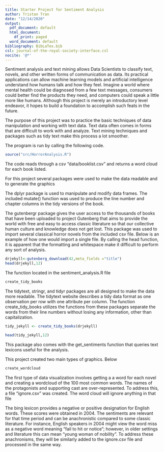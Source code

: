 ```yaml
---
title: Starter Project for Sentiment Analysis
author: Tristan Tran
date: "12/14/2020"
output:
  pdf_document: default
  html_document:
    df_print: paged
  word_document: default
bibliography: BibLaTex.bib
csl: journal-of-the-royal-society-interface.csl
nocite: '@*'
---
```



\section*{Introduction}
Sentiment analysis and text mining allows Data Scientists to classify text, novels, and other written forms of communication as data. Its practical applications can allow machine learning models and artificial intelligence understand how humans talk and how they feel. Imagine a world where mental health could be diagnosed from a few text messages, consumers could better find the products they need, and computers could speak a little more like humans. Although this project is merely an introductory level endeavor, it hopes to build a foundation to accomplish such feats in the future. 

\section*{Purpose}
The purpose of this project was to practice the basic techniques of data manipulation and working with text data. Text data often comes in forms that are difficult to work with and analyze. Text mining techniques and packages such as tidy text make this process a lot smoother.

The program is run by calling the following code.
```r
source("src/HorrorAnalysis.R")
```
The code reads through a csv "data/booklist.csv" and returns a word cloud for each book listed.

\section*{Important Packages}
For this project several packages were used to make the data readable and to generate the graphics


\subsection{dplyr}
The dplyr package is used to manipulate and modify data frames. The included mutate() function was used to produce the line number and chapter columns in the tidy versions of the book.

\subsection{gutenbergr}
The gutenbergr package gives the user access to the thousands of books that have been uploaded to project Gutenberg that aims to provide the world with free and easy to access classic literature so that our collective human culture and knowledge does not get lost. This package was used to import several classical horror novels from the included csv file. Below is an example of how one would import a single file. By calling the head function, it is apparent that the formatting and whitespace make it difficult to perform any sort of analysis.

```r
drjekyll<-gutenberg_download(42,meta_fields ="title")
head(drjekyll,12)
```


\subsection{Tidy Things}
The function located in the sentiment_analysis.R file

```r
create_tidy_books
```

The tidytext, stringr, and tidyr packages are all designed to make the data more readable. The tidytext website describes a tidy data format as one observation per row with one attribute per column. The function create_tidy_books utilizes the functions from these packages separate the words from their line numbers without losing any information, other than capitalization.

```r
tidy_jekyll <- create_tidy_books(drjekyll)

head(tidy_jekyll,12)
```
This package also comes with the get_sentiments function that queries text lexicons useful for the analysis.


\section{Graphics}
This project created two main types of graphics. Below
\subsection{Word Clouds}

```r
create_wordcloud
```

The first type of data visualization involves getting a a word for each novel and creating a wordcloud of the 100 most common words. The names of the protagonists and supporting cast are over-represented. To address this, a file "ignore.csv" was created. The word cloud will ignore anything in that file

\subsection{Plot Progression and Trajectory}

The bing lexicon provides a negative or positive designation for English words. These scores were obtained in 2004. The sentiments are relevant for that time period and can be anachronistic compared to some classic literature. For instance, English speakers in 2004 might view the word miss as a negative word meaning "fail to hit or notice"; however, in older settings and literature this can mean "young woman of nobility". To address these anachronisms, they will be similarly added to the ignore.csv file and processed in the same way.


\section{References}


